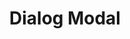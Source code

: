 ---
title: "Dialog Modal"
description: "Displays a menu to the user — such as a set of actions or functions — triggered by a button."
---